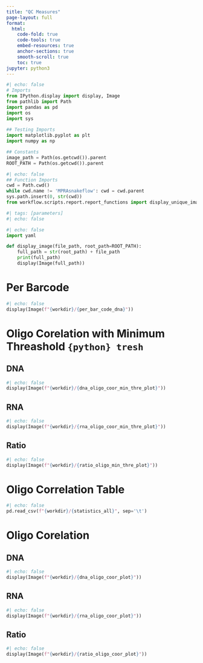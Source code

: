 ```yaml
---
title: "QC Measures"
page-layout: full
format:
  html:
    code-fold: true
    code-tools: true
    embed-resources: true
    anchor-sections: true
    smooth-scroll: true
    toc: true
jupyter: python3
---
```


```python
#| echo: false
# Imports
from IPython.display import display, Image
from pathlib import Path
import pandas as pd 
import os
import sys
 
## Testing Imports
import matplotlib.pyplot as plt
import numpy as np

## Constants
image_path = Path(os.getcwd()).parent
ROOT_PATH = Path(os.getcwd()).parent
```

```python
#| echo: false
## Function Imports
cwd = Path.cwd()
while cwd.name != 'MPRAsnakeflow': cwd = cwd.parent
sys.path.insert(0, str(cwd))
from workflow.scripts.report.report_functions import display_unique_images, get_unique_files
```

```python
#| tags: [parameters]
#| echo: false
```


```python
#| echo: false
import yaml

def display_image(file_path, root_path=ROOT_PATH):
    full_path = str(root_path) + file_path
    print(full_path)
    display(Image(full_path))
```

# Per Barcode 
```python
#| echo: false
display(Image(f"{workdir}/{per_bar_code_dna}")) 
```

# Oligo Corelation with Minimum Threashold `{python} tresh`
## DNA
```python
#| echo: false
display(Image(f"{workdir}/{dna_oligo_coor_min_thre_plot}"))
```

## RNA
```python
#| echo: false
display(Image(f"{workdir}/{rna_oligo_coor_min_thre_plot}"))
```

## Ratio
```python
#| echo: false
display(Image(f"{workdir}/{ratio_oligo_min_thre_plot}"))
```


# Oligo Correlation Table
```python
#| echo: false
pd.read_csv(f"{workdir}/{statistics_all}", sep='\t')
```


# Oligo Corelation
## DNA
```python
#| echo: false
display(Image(f"{workdir}/{dna_oligo_coor_plot}"))
```

## RNA
```python
#| echo: false
display(Image(f"{workdir}/{rna_oligo_coor_plot}"))
```

## Ratio
```python
#| echo: false
display(Image(f"{workdir}/{ratio_oligo_coor_plot}"))
```

